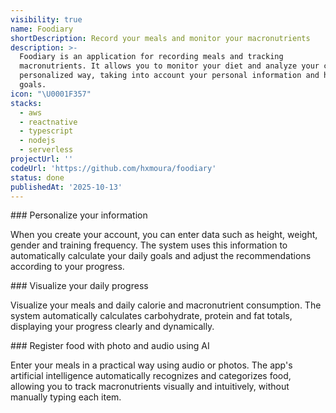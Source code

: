 ```yaml
---
visibility: true
name: Foodiary
shortDescription: Record your meals and monitor your macronutrients
description: >-
  Foodiary is an application for recording meals and tracking
  macronutrients. It allows you to monitor your diet and analyze your consumption in a
  personalized way, taking into account your personal information and health goals.
  goals.
icon: "\U0001F357"
stacks:
  - aws
  - reactnative
  - typescript
  - nodejs
  - serverless
projectUrl: ''
codeUrl: 'https://github.com/hxmoura/foodiary'
status: done
publishedAt: '2025-10-13'
---
```


<Section className="space-y-7">
   ### Personalize your information

When you create your account, you can enter data such as height, weight, gender and training frequency. The system uses this information to automatically calculate your daily goals and adjust the recommendations according to your progress.

  <div className="flex justify-center gap-5">
    <ImageView imageUrl="/foodiary2.png" className="h-[500px]" />
    <ImageView imageUrl="/foodiary5.png" className="h-[500px]" />
  </div>
</Section>

<Section className="space-y-7">
### Visualize your daily progress

Visualize your meals and daily calorie and macronutrient consumption. The system automatically calculates carbohydrate, protein and fat totals, displaying your progress clearly and dynamically.

<div className="flex justify-center gap-5">
  <ImageView imageUrl="/foodiary1.png" className="h-[500px]" />
  <ImageView imageUrl="/foodiary4.png" className="h-[500px]" />
</div>

</Section>

<Section className="space-y-7">
### Register food with photo and audio using AI

Enter your meals in a practical way using audio or photos. The app's artificial intelligence automatically recognizes and categorizes food, allowing you to track macronutrients visually and intuitively, without manually typing each item.

<div className="flex justify-center gap-5">
  <ImageView imageUrl="/foodiary3.png" className="h-[500px]" />
  <ImageView imageUrl="/foodiary6.png" className="h-[500px]" />
</div>

</Section>

